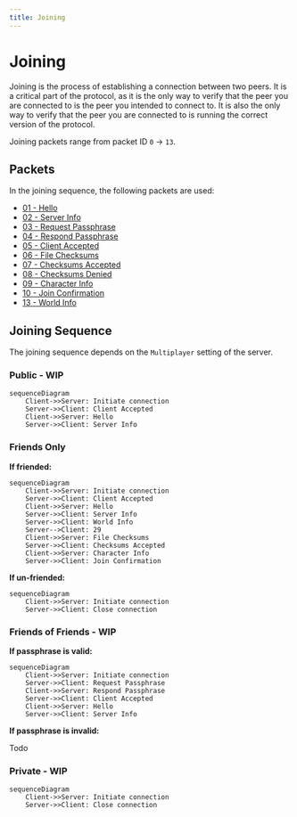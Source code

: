 ```yaml
---
title: Joining
---
```


# Joining

Joining is the process of establishing a connection between two peers. It is a critical part of the protocol, as it is the only way to verify that the peer you are connected to is the peer you intended to connect to. It is also the only way to verify that the peer you are connected to is running the correct version of the protocol.

Joining packets range from packet ID `0` -> `13`.

## Packets

In the joining sequence, the following packets are used:
- [01 - Hello](../packets/01-hello.mdx)
- [02 - Server Info](../packets/02-server-info.mdx)
- [03 - Request Passphrase](../packets/03-request-passphrase.mdx)
- [04 - Respond Passphrase](../packets/04-respond-passphrase.mdx)
- [05 - Client Accepted](../packets/05-client-accepted.mdx)
- [06 - File Checksums](../packets/06-file-checksums.mdx)
- [07 - Checksums Accepted](../packets/07-checksums-accepted.mdx)
- [08 - Checksums Denied](../packets/08-checksums-denied.mdx)
- [09 - Character Info](../packets/09-character-info.mdx)
- [10 - Join Confirmation](../packets/10-join-confirmation.mdx)
- [13 - World Info](../packets/13-world-info.mdx)

## Joining Sequence

The joining sequence depends on the `Multiplayer` setting of the server.

### Public - WIP

```mermaid
sequenceDiagram
    Client->>Server: Initiate connection
    Server->>Client: Client Accepted
    Client->>Server: Hello
    Server->>Client: Server Info
```

### Friends Only

**If friended:**

```mermaid
sequenceDiagram
    Client->>Server: Initiate connection
    Server->>Client: Client Accepted
    Client->>Server: Hello
    Server->>Client: Server Info
    Server->>Client: World Info
    Server-->Client: 29
    Client->>Server: File Checksums
    Server->>Client: Checksums Accepted
    Client->>Server: Character Info
    Server->>Client: Join Confirmation
```

**If un-friended:**

```mermaid
sequenceDiagram
    Client->>Server: Initiate connection
    Server->>Client: Close connection
```
### Friends of Friends - WIP

**If passphrase is valid:**

```mermaid
sequenceDiagram
    Client->>Server: Initiate connection
    Server->>Client: Request Passphrase
    Client->>Server: Respond Passphrase
    Server->>Client: Client Accepted 
    Client->>Server: Hello
    Server->>Client: Server Info
```

**If passphrase is invalid:**

Todo

### Private - WIP

```mermaid
sequenceDiagram
    Client->>Server: Initiate connection
    Server->>Client: Close connection
```
